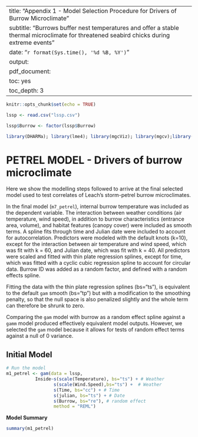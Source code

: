 
---
title: "Appendix 1 - Model Selection Procedure for Drivers of Burrow Microclimate"
subtitle: "Burrows buffer nest temperatures and offer a stable thermal microclimate for threatened seabird chicks during extreme events"
date: "`r format(Sys.time(), '%d %B, %Y')`"
output: 
  pdf_document:
    toc: yes
    toc_depth: 3
---

```r
knitr::opts_chunk$set(echo = TRUE)
```

```r

lssp <- read.csv("lssp.csv")

lssp$Burrow <- factor(lssp$Burrow)

library(DHARMa); library(lme4); library(mgcViz); library(mgcv);library(dsm);library(dplyr)

```


# PETREL MODEL - Drivers of burrow microclimate

Here we show the modelling steps followed to arrive at the final selected model used to test correlates of Leach's storm-petrel burrow microclimates. 

In the final model (`m7_petrel`), internal burrow temperature was included as the dependent variable. The interaction between weather conditions (air temperature, wind speed), in addition to burrow characteristics (entrance area, volume), and habitat features (canopy cover)  were included as smooth terms. A spline fits through time and Julian date were included to account for autocorrelation. Predictors were modeled with the default knots (k=10), except for the interaction between air temperature and wind speed, which was fit with k = 60, and Julian date, which was fit with k = 40.  All predictors were scaled and fitted with thin plate regression splines, except for time, which was fitted with a cyclic cubic regression spline to account for circular data. Burrow ID was added as a random factor, and defined with a random effects spline. 

Fitting the data with the thin plate regression splines (bs="ts"), is equivalent to the default `gam` smooth (bs="tp") but with a modification to the smoothing penalty, so that the null space is also penalized slightly and the whole term can therefore be shrunk to zero.

Comparing the `gam` model with burrow as a random effect spline against a `gamm` model  produced effectively equivalent model outputs. However, we selected the `gam` model because it allows for tests of random effect terms against a null of 0 variance.

## Initial Model

```r

# Run the model
m1_petrel <- gam(data = lssp,
           Inside~s(scale(Temperature), bs="ts") + # Weather 
                  s(scale(Wind.Speed),bs="ts") +  # Weather
                  s(Time, bs="cc") + # Time
                  s(julian, bs="ts") + # Date
                  s(Burrow, bs="re"), # random effect
                  method = "REML") 

```



**Model Summary**
```r

summary(m1_petrel)

```

